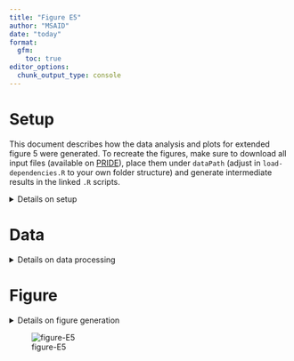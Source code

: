 ```yaml
---
title: "Figure E5"
author: "MSAID"
date: "today"
format:
  gfm:
    toc: true
editor_options: 
  chunk_output_type: console
---
```


# Setup

This document describes how the data analysis and plots for extended figure 5 were generated. To recreate the figures, make sure to download all input files (available on [PRIDE](https://www.ebi.ac.uk/pride/archive?keyword=PXD053241)), place them under `dataPath` (adjust in `load-dependencies.R` to your own folder structure) and generate intermediate results in the linked `.R` scripts.

<details>
<summary>Details on setup</summary>

```r
suppressMessages(source(here::here("scripts/load-dependencies.R")))
path <- file.path(here::here(), "figure-E5")
figurePath <- file.path(dataPath, "data/figure-E5")
msaid_SE <- c("Sequest HT" = msaid_orange,
              "MSFragger" = msaid_green,
              "CHIMERYS" = msaid_blue,
              "CHIMERYS\ntop 15 peaks" = msaid_lightblue)
```

</details>

# Data

<details>
<summary>Details on data processing</summary>

All `.csv` input files were generated using the `readIds(...)` function reading search engine results (`.pdResult` files and MSFragger output folders).

## Instruments

```r
data_MS <- fread(file.path(figurePath, "figure-E5A-instruments.csv"))
data_MS[, condition_SE := factor(gsub("^.*_(.)$", "\\1", studies),
                                 levels = c("S", "M", "C"),
                                 labels = c("Sequest HT", "MSFragger", "CHIMERYS"))]
MS_labels <- c("Orbitrap\nVelos", "Orbitrap\nElite",
               "Q Exactive", "Q Exactive HF",
               "Orbitrap\nFusion Lumos", "Orbitrap\nExploris 480")
data_MS[, condition_MS := factor(gsub("^._(.*)_.$", "\\1", studies),
                                 levels = c("Velos", "Elite", "QE", "HF", "Lumos", "Exploris"),
                                 labels = MS_labels)]

p_instruments_psm <- ggplot(data_MS[!is.na(psms_FDR)],
                            aes(x=condition_MS, y=psms_FDR, fill=condition_SE)) +
  geom_bar(stat = "summary", fun = mean, position = "dodge") +
  geom_jitter(shape = 1L, position = position_jitterdodge(0.1, 0, 0.9), show.legend = F) +
  scale_y_continuous(labels = label_number(scale_cut = cut_short_scale2())) +
  scale_fill_manual(NULL, values = msaid_SE) +
  xlab(NULL) + ylab("PSMs") + theme(legend.position = "none") +
  theme_tilt_xaxis(90, T)

p_instruments_pep <- ggplot(data_MS[!is.na(peptideGroups_FDR)],
                            aes(x=condition_MS, y=peptideGroups_FDR, fill=condition_SE)) +
  geom_bar(stat = "summary", fun = mean, position = "dodge") +
  geom_jitter(shape = 1L, position = position_jitterdodge(0.1, 0, 0.9)) +
  scale_y_continuous(labels = label_number(scale_cut = cut_short_scale2())) +
  scale_fill_manual(NULL, values = msaid_SE) +
  xlab(NULL) + ylab("Peptide groups") + theme(legend.position = "none") +
  theme_tilt_xaxis(90, T)

p_instruments_prot <- ggplot(data_MS[!is.na(proteinGroups_FDR)],
                             aes(x=condition_MS, y=proteinGroups_FDR, fill=condition_SE)) +
  geom_bar(stat = "summary", fun = mean, position = "dodge") +
  geom_jitter(shape = 1L, position = position_jitterdodge(0.1, 0, 0.9)) +
  scale_y_continuous(labels = label_number(scale_cut = cut_short_scale2())) +
  scale_fill_manual(NULL, values = msaid_SE) +
  xlab(NULL) + ylab("Protein groups") + theme(legend.position = "none") +
  theme_tilt_xaxis(90, T)
```

## OTOT HCD Gradients

```r
data_gradient <- fread(file.path(figurePath, "figure-E5B-gradients.csv"))
min_levels <- c("15", "30", "60", "90", "120")
data_gradient[, condition_gradient := factor(condition_gradient, min_levels)]
IW_levels <- c("1.4", "3.4", "6.4", "8.4", "10.4", "12.4", "15.4", "20.4")
data_gradient[, condition_IW := factor(studies, levels = IW_levels)]

p_gradients_psms <- ggplot(data_gradient, aes(x=condition_IW, y=psms_FDR,
                                              group=condition_gradient,
                                              color=condition_gradient)) +
  geom_line() +
  geom_point(shape = 1L, show.legend = F) +
  scale_y_continuous(labels = label_number(scale_cut = cut_short_scale2())) +
  scale_color_manual("Retention time [min]", values = msaid_gradient_2b(5)) +
  xlab("Isolation window [Th]") + ylab("PSMs") + theme(legend.position = "none")

p_gradients_pep <- ggplot(data_gradient, aes(x=condition_IW, y=peptideGroups_FDR,
                                             group=condition_gradient,
                                             color=condition_gradient)) +
  geom_line() +
  geom_point(shape = 1L) +
  scale_y_continuous(labels = label_number(scale_cut = cut_short_scale2())) +
  scale_color_manual(NULL, values = msaid_gradient_2b(5)) +
  xlab("Isolation window [Th]") + ylab("Peptide groups") + theme(legend.position = "none")

p_gradients_prot <- ggplot(data_gradient, aes(x=condition_IW, y=proteinGroups_FDR,
                                              group=condition_gradient,
                                              color=condition_gradient)) +
  geom_line() +
  geom_point(shape = 1L) +
  scale_y_continuous(labels = label_number(scale_cut = cut_short_scale2())) +
  scale_color_manual(NULL, values = msaid_gradient_2b(5)) +
  xlab("Isolation window [Th]") + ylab("Protein groups") + theme(legend.position = "none")
```

## OTOT HCD search engines

```r
data_OT_SE <- fread(file.path(figurePath, "figure-E5C-seach-engines.csv"))
data_OT_SE[, condition_SE := factor(condition_SE, c("Sequest HT", "MSFragger", "CHIMERYS"))]
IW_labels <- c("1.4", "3.4", "4.4", "5.4", "6.4", "8.4", "10.4", "12.4", "15.4", "20.4")
data_OT_SE[, condition_IW := factor(condition_IW, IW_labels)]

p_SE_psms <- ggplot(data_OT_SE[!is.na(psms_FDR)],
                    aes(x=condition_IW, y=psms_FDR,
                        group=condition_SE, color=condition_SE)) +
  geom_line() +
  geom_point(shape = 1L, show.legend = F) +
  scale_y_continuous(labels = label_number(scale_cut = cut_short_scale2())) +
  scale_color_manual(NULL, values = msaid_SE) +
  xlab("Isolation window [Th]") + ylab("PSMs") + theme(legend.position = "none")

p_SE_pep <- ggplot(data_OT_SE[!is.na(peptideGroups_FDR)],
                   aes(x=condition_IW, y=peptideGroups_FDR,
                       group=condition_SE, color=condition_SE)) +
  geom_line() +
  geom_point(shape = 1L) +
  scale_y_continuous(labels = label_number(scale_cut = cut_short_scale2())) +
  scale_color_manual(NULL, values = msaid_SE) +
  xlab("Isolation window [Th]") + ylab("Peptide groups") + theme(legend.position = "none")

p_SE_prot <- ggplot(data_OT_SE[!is.na(proteinGroups_FDR)],
                    aes(x=condition_IW, y=proteinGroups_FDR,
                        group=condition_SE, color=condition_SE)) +
  geom_line() +
  geom_point(shape = 1L) +
  scale_y_continuous(labels = label_number(scale_cut = cut_short_scale2())) +
  scale_color_manual(NULL, values = msaid_SE) +
  xlab("Isolation window [Th]") + ylab("Protein groups") + theme(legend.position = "none")
```

## OTIT CID search engines

```r
data_cid <- fread(file.path(figurePath, "figure-E5D-cid.csv"))
data_cid[, condition_SE := factor(condition_SE, levels = c("Sequest HT", "MSFragger", "CHIMERYS\ntop 15 peaks"))]
IW_levels <- c("0.4", "0.7", "0.9", "1.3", "1.7", "2.2", "3.2", "5")
IW_labels <- c("0.4", "0.7", "0.9", "1.3", "1.7", "2.2", "3.2", "5.0")
data_cid[, condition_IW := factor(condition_IW, IW_levels, IW_labels)]

p_cid_psms <- ggplot(data_cid[!is.na(psms_FDR)],
                     aes(x=condition_IW, y=psms_FDR,
                         group=condition_SE, color=condition_SE)) +
  geom_line() +
  geom_point(shape = 1L, show.legend = F) +
  scale_y_continuous(labels = label_number(scale_cut = cut_short_scale2())) +
  scale_color_manual(NULL, values = msaid_SE) +
  xlab("Isolation window [Th]") + ylab("PSMs") + theme(legend.position = "none")

p_cid_pep <- ggplot(data_cid[!is.na(peptideGroups_FDR)],
                    aes(x=condition_IW, y=peptideGroups_FDR,
                        group=condition_SE, color=condition_SE)) +
  geom_line() +
  geom_point(shape = 1L, show.legend = F) +
  scale_y_continuous(labels = label_number(scale_cut = cut_short_scale2())) +
  scale_color_manual(NULL, values = msaid_SE) +
  xlab("Isolation window [Th]") + ylab("Peptide groups") + theme(legend.position = "none")

p_cid_prot <- ggplot(data_cid[!is.na(proteinGroups_FDR)],
                     aes(x=condition_IW, y=proteinGroups_FDR,
                         group=condition_SE, color=condition_SE)) +
  geom_line() +
  geom_point(shape = 1L, show.legend = F) +
  scale_y_continuous(labels = label_number(scale_cut = cut_short_scale2())) +
  scale_color_manual(NULL, values = msaid_SE) +
  xlab("Isolation window [Th]") + ylab("Protein groups") + theme(legend.position = "none")
```

</details>

# Figure

<details>
<summary>Details on figure generation</summary>

```r
p_legend_a <- ggdraw2(get_plot_component(p_instruments_psm + theme(legend.position = "top"),
                                         'guide-box-top', return_all = TRUE))
p_legend_b <- ggdraw2(get_plot_component(p_gradients_psms + theme(legend.position = "top"),
                                         'guide-box-top', return_all = TRUE))
p_legend_c <- ggdraw2(get_plot_component(p_SE_psms + theme(legend.position = "top"),
                                         'guide-box-top', return_all = TRUE))
p_legend_d <- ggdraw2(get_plot_component(p_cid_psms + theme(legend.position = "top"),
                                         'guide-box-top', return_all = TRUE))

p_title_b <- ggplot_placeholder("MS2 HCD Orbitrap", 6, "Montserrat Medium")
p_title_c <- ggplot_placeholder("MS2 HCD Orbitrap 15 min", 6, "Montserrat Medium")
p_title_d <- ggplot_placeholder("MS2 ion trap 60 min", 6, "Montserrat Medium")

p_annotation <- list(c("",
                       "A", "", "",
                       "", "",
                       "B", "", "",
                       "", "",
                       "C", "", "",
                       "", "",
                       "D", "", ""))

p <- (p_legend_a) / 
  (p_instruments_psm | p_instruments_pep | p_instruments_prot) /
  (p_title_b | p_legend_b) /
  (p_gradients_psms | p_gradients_pep | p_gradients_prot) /
  (p_title_c | p_legend_c) /
  (p_SE_psms | p_SE_pep | p_SE_prot) /
  (p_title_d | p_legend_d) /
  (p_cid_psms | p_cid_pep | p_cid_prot) +
  plot_layout(heights = c(0.2, 1, 0.2, 1, 0.2, 1, 0.2, 1)) +
  plot_annotation(tag_levels = p_annotation)

ggsave2(file.path(path, "figure-E5.pdf"), plot = p,
        width = 180, height = 150, units = "mm", device = cairo_pdf)
ggsave2(file.path(path, "figure-E5.png"), plot = p,
        width = 180, height = 150, units = "mm")
ggsave2(file.path(path, "figure-E5.eps"), plot = p,
        width = 180, height = 150, units = "mm")
ggsave2(file.path(path, "figure-E5.jpeg"), plot = p,
        width = 180, height = 150, units = "mm")
ggsave2(file.path(path, "figure-E5.tiff"), plot = p,
        width = 180, height = 150, units = "mm")
```

</details>

![figure-E5](figure-E5.png)
